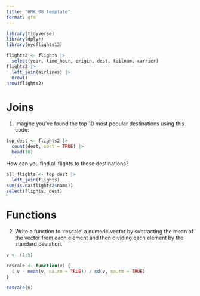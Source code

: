 ```yaml
---
title: "HMK 08 template"
format: gfm
---
```

```r
library(tidyverse)
library(dplyr)
library(nycflights13)

flights2 <- flights |> 
  select(year, time_hour, origin, dest, tailnum, carrier)
flights2 |> 
  left_join(airlines) |> 
  nrow()
nrow(flights2)
```


# Joins

1. Imagine you’ve found the top 10 most popular destinations using this code:
```r
top_dest <- flights2 |>
  count(dest, sort = TRUE) |>
  head(10)
```
How can you find all flights to those destinations?
```r
all_flights <- top_dest |>
  left_join(flights)
sum(is.na(flights2$name))
select(flights, dest)
```

# Functions

2. Write a function to 'rescale' a numeric vector by subtracting the mean of the vector from each element and then dividing each element by the standard deviation. 
```r
v <- (1:5)

rescale <- function(v) {
  ( v - mean(v, na.rm = TRUE)) / sd(v, na.rm = TRUE)
}

rescale(v)
```

